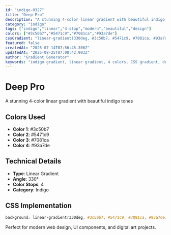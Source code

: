 ```yaml
---
id: "indigo-0327"
title: "Deep Pro"
description: "A stunning 4-color linear gradient with beautiful indigo tones"
category: "indigo"
tags: ["indigo","linear","4-stop","modern","beautiful","design"]
colors: ["#3c50b7","#5471c9","#7081ca","#93a7de"]
cssGradient: "linear-gradient(330deg, #3c50b7, #5471c9, #7081ca, #93a7de)"
featured: false
createdAt: "2025-07-14T07:56:45.306Z"
updatedAt: "2025-08-25T07:08:42.903Z"
author: "Gradient Generator"
keywords: "indigo gradient, linear gradient, 4 colors, CSS gradient, design, #3c50b7, #5471c9, #7081ca, #93a7de"
---
```


# Deep Pro

A stunning 4-color linear gradient with beautiful indigo tones

## Colors Used
- **Color 1**: #3c50b7
- **Color 2**: #5471c9
- **Color 3**: #7081ca
- **Color 4**: #93a7de

## Technical Details
- **Type**: Linear Gradient
- **Angle**: 330°
- **Color Stops**: 4
- **Category**: Indigo

## CSS Implementation
```css
background: linear-gradient(330deg, #3c50b7, #5471c9, #7081ca, #93a7de);
```

Perfect for modern web design, UI components, and digital art projects.
